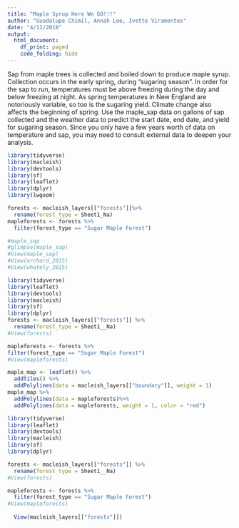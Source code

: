```yaml
---
title: "Maple Syrup Here We GO!!!"
author: "Guadalupe Chimil, Annah Lee, Ivette Viramontes"
date: "4/11/2018"
output:
  html_document:
    df_print: paged   
    code_folding: hide 
---  
```

 
Sap from maple trees is collected and boiled down to produce maple syrup. Collection occurs in the early spring, during “sugaring season”. In order for the sap to run, temperatures must be above freezing during the day and below freezing at night. As spring temperatures in New England are notoriously variable, so too is the sugaring yield. Climate change also affects the beginning of spring. Use the maple_sap data on gallons of sap collected and the weather data to predict the start date, end date, and yield for sugaring season. Since you only have a few years worth of data on temperature and sap, you may need to consult external data to deepen your analysis.

```r
library(tidyverse) 
library(macleish) 
library(devtools) 
library(sf) 
library(leaflet)
library(dplyr) 
library(lwgeom)  

forests <- macleish_layers[["forests"]]%>%
  rename(forest_type = Sheet1_Na) 
mapleforests <- forests %>%   
  filter(forest_type == "Sugar Maple Forest") 

```

```r
#maple_sap 
#glimpse(maple_sap)    
#View(maple_sap) 
#View(orchard_2015) 
#View(whately_2015)

library(tidyverse)
library(leaflet)
library(devtools)
library(macleish)
library(sf)
library(dplyr)
forests <- macleish_layers[["forests"]] %>%
  rename(forest_type = Sheet1__Na)
#View(forests) 

mapleforests <- forests %>%
filter(forest_type == "Sugar Maple Forest")
#View(mapleforests)

maple_map <- leaflet() %>%
  addTiles() %>%
  addPolylines(data = macleish_layers[["boundary"]], weight = 1)
maple_map %>%
  addPolylines(data = mapleforests)%>%
  addPolylines(data = mapleforests, weight = 1, color = "red")
```

```r
library(tidyverse)  
library(leaflet)  
library(devtools) 
library(macleish) 
library(sf) 
library(dplyr)  

forests <- macleish_layers[["forests"]] %>%  
  rename(forest_type = Sheet1__Na)  
#View(forests) 

mapleforests <- forests %>%   
  filter(forest_type == "Sugar Maple Forest") 
#View(mapleforests)
  
  View(macleish_layers[["forests"]])  
  
```  